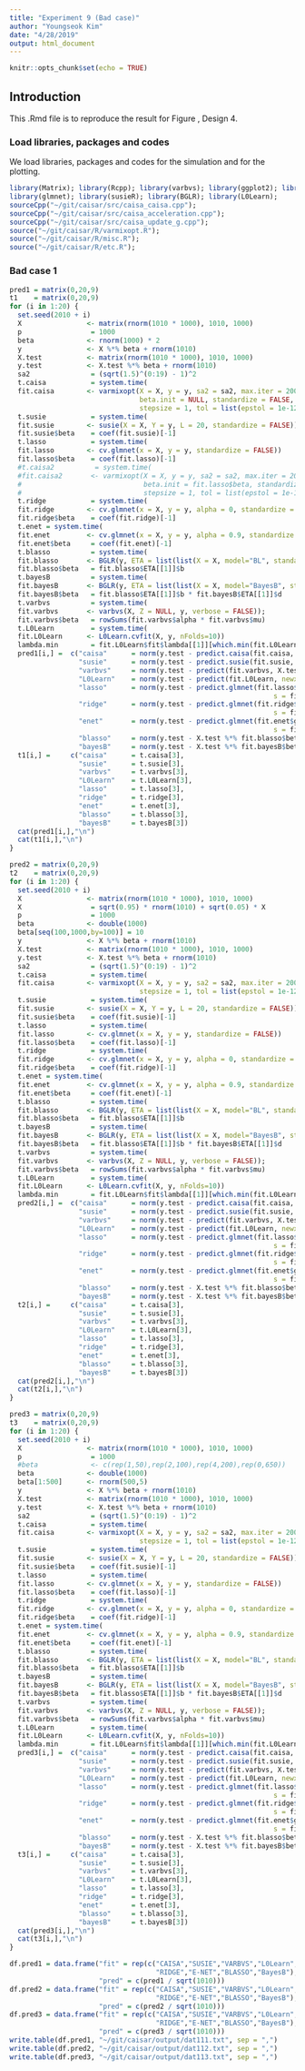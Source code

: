 ```yaml
---
title: "Experiment 9 (Bad case)"
author: "Youngseok Kim"
date: "4/28/2019"
output: html_document
---
```


```r
knitr::opts_chunk$set(echo = TRUE)
```

## Introduction

This .Rmd file is to reproduce the result for Figure , Design 4.

### Load libraries, packages and codes

We load libraries, packages and codes for the simulation and for the plotting.

```r
library(Matrix); library(Rcpp); library(varbvs); library(ggplot2); library(cowplot);
library(glmnet); library(susieR); library(BGLR); library(L0Learn);
sourceCpp("~/git/caisar/src/caisa_caisa.cpp");
sourceCpp("~/git/caisar/src/caisa_acceleration.cpp");
sourceCpp("~/git/caisar/src/caisa_update_g.cpp");
source("~/git/caisar/R/varmixopt.R");
source("~/git/caisar/R/misc.R");
source("~/git/caisar/R/etc.R");
```

### Bad case 1

```r
pred1 = matrix(0,20,9)
t1    = matrix(0,20,9)
for (i in 1:20) {
  set.seed(2010 + i)
  X                <- matrix(rnorm(1010 * 1000), 1010, 1000)
  p                 = 1000
  beta             <- rnorm(1000) * 2
  y                <- X %*% beta + rnorm(1010)
  X.test           <- matrix(rnorm(1010 * 1000), 1010, 1000)
  y.test           <- X.test %*% beta + rnorm(1010)
  sa2               = (sqrt(1.5)^(0:19) - 1)^2
  t.caisa           = system.time(
  fit.caisa        <- varmixopt(X = X, y = y, sa2 = sa2, max.iter = 2000, method = "caisa",
                                beta.init = NULL, standardize = FALSE,
                                stepsize = 1, tol = list(epstol = 1e-12, convtol = 1e-8)))
  t.susie           = system.time(
  fit.susie        <- susie(X = X, Y = y, L = 20, standardize = FALSE))
  fit.susie$beta    = coef(fit.susie)[-1]
  t.lasso           = system.time(
  fit.lasso        <- cv.glmnet(x = X, y = y, standardize = FALSE))
  fit.lasso$beta    = coef(fit.lasso)[-1]
  #t.caisa2          = system.time(
  #fit.caisa2       <- varmixopt(X = X, y = y, sa2 = sa2, max.iter = 2000, method = "update_g",
  #                              beta.init = fit.lasso$beta, standardize = FALSE,
  #                              stepsize = 1, tol = list(epstol = 1e-12, convtol = 1e-8)))
  t.ridge           = system.time(
  fit.ridge        <- cv.glmnet(x = X, y = y, alpha = 0, standardize = FALSE))
  fit.ridge$beta    = coef(fit.ridge)[-1]
  t.enet = system.time(
  fit.enet         <- cv.glmnet(x = X, y = y, alpha = 0.9, standardize = FALSE))
  fit.enet$beta     = coef(fit.enet)[-1]
  t.blasso          = system.time(
  fit.blasso       <- BGLR(y, ETA = list(list(X = X, model="BL", standardize = FALSE)), verbose = FALSE))
  fit.blasso$beta   = fit.blasso$ETA[[1]]$b
  t.bayesB          = system.time(
  fit.bayesB       <- BGLR(y, ETA = list(list(X = X, model="BayesB", standardize = FALSE)), verbose = FALSE))
  fit.bayesB$beta   = fit.blasso$ETA[[1]]$b * fit.bayesB$ETA[[1]]$d
  t.varbvs          = system.time(
  fit.varbvs       <- varbvs(X, Z = NULL, y, verbose = FALSE));
  fit.varbvs$beta   = rowSums(fit.varbvs$alpha * fit.varbvs$mu)
  t.L0Learn         = system.time(
  fit.L0Learn      <- L0Learn.cvfit(X, y, nFolds=10))
  lambda.min        = fit.L0Learn$fit$lambda[[1]][which.min(fit.L0Learn$cvMeans[[1]])]
  pred1[i,] =  c("caisa"      = norm(y.test - predict.caisa(fit.caisa, X.test), '2'),
                 "susie"      = norm(y.test - predict.susie(fit.susie, X.test), '2'),
                 "varbvs"     = norm(y.test - predict(fit.varbvs, X.test), '2'),
                 "L0Learn"    = norm(y.test - predict(fit.L0Learn, newx = X.test, lambda = lambda.min)@x, '2'),
                 "lasso"      = norm(y.test - predict.glmnet(fit.lasso$glmnet.fit, newx = X.test,
                                                                 s = fit.lasso$lambda.1se), '2'),
                 "ridge"      = norm(y.test - predict.glmnet(fit.ridge$glmnet.fit, newx = X.test,
                                                                 s = fit.ridge$lambda.1se), '2'),
                 "enet"       = norm(y.test - predict.glmnet(fit.enet$glmnet.fit, newx = X.test,
                                                                 s = fit.enet$lambda.1se), '2'),
                 "blasso"     = norm(y.test - X.test %*% fit.blasso$beta, '2'),
                 "bayesB"     = norm(y.test - X.test %*% fit.bayesB$beta, '2'))
  t1[i,] =     c("caisa"      = t.caisa[3],
                 "susie"      = t.susie[3],
                 "varbvs"     = t.varbvs[3],
                 "L0Learn"    = t.L0Learn[3],
                 "lasso"      = t.lasso[3],
                 "ridge"      = t.ridge[3],
                 "enet"       = t.enet[3],
                 "blasso"     = t.blasso[3],
                 "bayesB"     = t.bayesB[3])
  cat(pred1[i,],"\n")
  cat(t1[i,],"\n")
}
```

```r
pred2 = matrix(0,20,9)
t2    = matrix(0,20,9)
for (i in 1:20) {
  set.seed(2010 + i)
  X                <- matrix(rnorm(1010 * 1000), 1010, 1000)
  X                 = sqrt(0.95) * rnorm(1010) + sqrt(0.05) * X
  p                 = 1000
  beta             <- double(1000)
  beta[seq(100,1000,by=100)] = 10
  y                <- X %*% beta + rnorm(1010)
  X.test           <- matrix(rnorm(1010 * 1000), 1010, 1000)
  y.test           <- X.test %*% beta + rnorm(1010)
  sa2               = (sqrt(1.5)^(0:19) - 1)^2
  t.caisa           = system.time(
  fit.caisa        <- varmixopt(X = X, y = y, sa2 = sa2, max.iter = 2000, method = "caisa", 
                                stepsize = 1, tol = list(epstol = 1e-12, convtol = 1e-8)))
  t.susie           = system.time(
  fit.susie        <- susie(X = X, Y = y, L = 20, standardize = FALSE))
  fit.susie$beta    = coef(fit.susie)[-1]
  t.lasso           = system.time(
  fit.lasso        <- cv.glmnet(x = X, y = y, standardize = FALSE))
  fit.lasso$beta    = coef(fit.lasso)[-1]
  t.ridge           = system.time(
  fit.ridge        <- cv.glmnet(x = X, y = y, alpha = 0, standardize = FALSE))
  fit.ridge$beta    = coef(fit.ridge)[-1]
  t.enet = system.time(
  fit.enet         <- cv.glmnet(x = X, y = y, alpha = 0.9, standardize = FALSE))
  fit.enet$beta     = coef(fit.enet)[-1]
  t.blasso          = system.time(
  fit.blasso       <- BGLR(y, ETA = list(list(X = X, model="BL", standardize = FALSE)), verbose = FALSE))
  fit.blasso$beta   = fit.blasso$ETA[[1]]$b
  t.bayesB          = system.time(
  fit.bayesB       <- BGLR(y, ETA = list(list(X = X, model="BayesB", standardize = FALSE)), verbose = FALSE))
  fit.bayesB$beta   = fit.blasso$ETA[[1]]$b * fit.bayesB$ETA[[1]]$d
  t.varbvs          = system.time(
  fit.varbvs       <- varbvs(X, Z = NULL, y, verbose = FALSE));
  fit.varbvs$beta   = rowSums(fit.varbvs$alpha * fit.varbvs$mu)
  t.L0Learn         = system.time(
  fit.L0Learn      <- L0Learn.cvfit(X, y, nFolds=10))
  lambda.min        = fit.L0Learn$fit$lambda[[1]][which.min(fit.L0Learn$cvMeans[[1]])]
  pred2[i,] =  c("caisa"      = norm(y.test - predict.caisa(fit.caisa, X.test), '2'),
                 "susie"      = norm(y.test - predict.susie(fit.susie, X.test), '2'),
                 "varbvs"     = norm(y.test - predict(fit.varbvs, X.test), '2'),
                 "L0Learn"    = norm(y.test - predict(fit.L0Learn, newx = X.test, lambda = lambda.min)@x, '2'),
                 "lasso"      = norm(y.test - predict.glmnet(fit.lasso$glmnet.fit, newx = X.test,
                                                                 s = fit.lasso$lambda.1se), '2'),
                 "ridge"      = norm(y.test - predict.glmnet(fit.ridge$glmnet.fit, newx = X.test,
                                                                 s = fit.ridge$lambda.1se), '2'),
                 "enet"       = norm(y.test - predict.glmnet(fit.enet$glmnet.fit, newx = X.test,
                                                                 s = fit.enet$lambda.1se), '2'),
                 "blasso"     = norm(y.test - X.test %*% fit.blasso$beta, '2'),
                 "bayesB"     = norm(y.test - X.test %*% fit.bayesB$beta, '2'))
  t2[i,] =     c("caisa"      = t.caisa[3],
                 "susie"      = t.susie[3],
                 "varbvs"     = t.varbvs[3],
                 "L0Learn"    = t.L0Learn[3],
                 "lasso"      = t.lasso[3],
                 "ridge"      = t.ridge[3],
                 "enet"       = t.enet[3],
                 "blasso"     = t.blasso[3],
                 "bayesB"     = t.bayesB[3])
  cat(pred2[i,],"\n")
  cat(t2[i,],"\n")
}
```


```r
pred3 = matrix(0,20,9)
t3    = matrix(0,20,9)
for (i in 1:20) {
  set.seed(2010 + i)
  X                <- matrix(rnorm(1010 * 1000), 1010, 1000)
  p                 = 1000
  #beta             <- c(rep(1,50),rep(2,100),rep(4,200),rep(0,650))
  beta             <- double(1000)
  beta[1:500]      <- rnorm(500,5)
  y                <- X %*% beta + rnorm(1010)
  X.test           <- matrix(rnorm(1010 * 1000), 1010, 1000)
  y.test           <- X.test %*% beta + rnorm(1010)
  sa2               = (sqrt(1.5)^(0:19) - 1)^2
  t.caisa           = system.time(
  fit.caisa        <- varmixopt(X = X, y = y, sa2 = sa2, max.iter = 2000, method = "caisa", 
                                stepsize = 1, tol = list(epstol = 1e-12, convtol = 1e-8)))
  t.susie           = system.time(
  fit.susie        <- susie(X = X, Y = y, L = 20, standardize = FALSE))
  fit.susie$beta    = coef(fit.susie)[-1]
  t.lasso           = system.time(
  fit.lasso        <- cv.glmnet(x = X, y = y, standardize = FALSE))
  fit.lasso$beta    = coef(fit.lasso)[-1]
  t.ridge           = system.time(
  fit.ridge        <- cv.glmnet(x = X, y = y, alpha = 0, standardize = FALSE))
  fit.ridge$beta    = coef(fit.ridge)[-1]
  t.enet = system.time(
  fit.enet         <- cv.glmnet(x = X, y = y, alpha = 0.9, standardize = FALSE))
  fit.enet$beta     = coef(fit.enet)[-1]
  t.blasso          = system.time(
  fit.blasso       <- BGLR(y, ETA = list(list(X = X, model="BL", standardize = FALSE)), verbose = FALSE))
  fit.blasso$beta   = fit.blasso$ETA[[1]]$b
  t.bayesB          = system.time(
  fit.bayesB       <- BGLR(y, ETA = list(list(X = X, model="BayesB", standardize = FALSE)), verbose = FALSE))
  fit.bayesB$beta   = fit.blasso$ETA[[1]]$b * fit.bayesB$ETA[[1]]$d
  t.varbvs          = system.time(
  fit.varbvs       <- varbvs(X, Z = NULL, y, verbose = FALSE));
  fit.varbvs$beta   = rowSums(fit.varbvs$alpha * fit.varbvs$mu)
  t.L0Learn         = system.time(
  fit.L0Learn      <- L0Learn.cvfit(X, y, nFolds=10))
  lambda.min        = fit.L0Learn$fit$lambda[[1]][which.min(fit.L0Learn$cvMeans[[1]])]
  pred3[i,] =  c("caisa"      = norm(y.test - predict.caisa(fit.caisa, X.test), '2'),
                 "susie"      = norm(y.test - predict.susie(fit.susie, X.test), '2'),
                 "varbvs"     = norm(y.test - predict(fit.varbvs, X.test), '2'),
                 "L0Learn"    = norm(y.test - predict(fit.L0Learn, newx = X.test, lambda = lambda.min)@x, '2'),
                 "lasso"      = norm(y.test - predict.glmnet(fit.lasso$glmnet.fit, newx = X.test,
                                                                 s = fit.lasso$lambda.1se), '2'),
                 "ridge"      = norm(y.test - predict.glmnet(fit.ridge$glmnet.fit, newx = X.test,
                                                                 s = fit.ridge$lambda.1se), '2'),
                 "enet"       = norm(y.test - predict.glmnet(fit.enet$glmnet.fit, newx = X.test,
                                                                 s = fit.enet$lambda.1se), '2'),
                 "blasso"     = norm(y.test - X.test %*% fit.blasso$beta, '2'),
                 "bayesB"     = norm(y.test - X.test %*% fit.bayesB$beta, '2'))
  t3[i,] =     c("caisa"      = t.caisa[3],
                 "susie"      = t.susie[3],
                 "varbvs"     = t.varbvs[3],
                 "L0Learn"    = t.L0Learn[3],
                 "lasso"      = t.lasso[3],
                 "ridge"      = t.ridge[3],
                 "enet"       = t.enet[3],
                 "blasso"     = t.blasso[3],
                 "bayesB"     = t.bayesB[3])
  cat(pred3[i,],"\n")
  cat(t3[i,],"\n")
}
```

```r
df.pred1 = data.frame("fit" = rep(c("CAISA","SUSIE","VARBVS","L0Learn","LASSO",
                                    "RIDGE","E-NET","BLASSO","BayesB"), each = 20),
                      "pred" = c(pred1 / sqrt(1010)))
df.pred2 = data.frame("fit" = rep(c("CAISA","SUSIE","VARBVS","L0Learn","LASSO",
                                    "RIDGE","E-NET","BLASSO","BayesB"), each = 20),
                      "pred" = c(pred2 / sqrt(1010)))
df.pred3 = data.frame("fit" = rep(c("CAISA","SUSIE","VARBVS","L0Learn","LASSO",
                                    "RIDGE","E-NET","BLASSO","BayesB"), each = 20),
                      "pred" = c(pred3 / sqrt(1010)))
write.table(df.pred1, "~/git/caisar/output/dat111.txt", sep = ",")
write.table(df.pred2, "~/git/caisar/output/dat112.txt", sep = ",")
write.table(df.pred3, "~/git/caisar/output/dat113.txt", sep = ",")
```